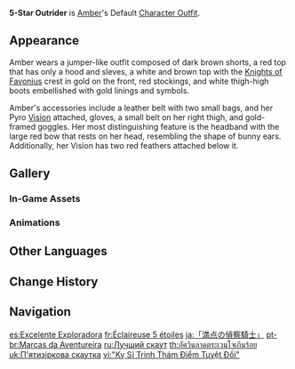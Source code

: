 {{Outfit Infobox
|id           = 202100
|image        = <gallery>
Character Amber Full Wish.png|Wish
Character Amber Game.png|In-Game
</gallery>
|character    = Amber
|type         = Default
|description  = Amber's outfit. An Outrider's uniform made for maximum mobility.
|obtain       = Unlocked upon obtaining character
}}
'''5-Star Outrider''' is [[Amber]]'s Default [[Character Outfit]].

==Appearance==
<!-- Keep appearance section short and concise. Limit to 1-2 paragraphs (preferably 1 paragraph) with 3-4 sentences each. -->
Amber wears a jumper-like outfit composed of dark brown shorts, a red top that has only a hood and sleves, a white and brown top with the [[Knights of Favonius]] crest in gold on the front, red stockings, and white thigh-high boots embellished with gold linings and symbols.

Amber's accessories include a leather belt with two small bags, and her Pyro [[Vision]] attached, gloves, a small belt on her right thigh, and gold-framed goggles. Her most distinguishing feature is the headband with the large red bow that rests on her head, resembling the shape of bunny ears. Additionally, her Vision has two red feathers attached below it.

==Gallery==
===In-Game Assets===
{{Assets/Outfit|5-Star Outrider|nomain=1}}

===Animations===
{{Preview/CharacterAnimations|Amber|nocaption=1}}

==Other Languages==
{{Other Languages
|en      = 5-Star Outrider
|zhs     = 「满分的侦察骑士」
|zhs_rm  = "Mǎnfēn de Zhēnchá Qíshì"
|zht     = 「滿分的偵察騎士」
|zht_rm  = "Mǎnfēn de Zhēnchá Qíshì"
|zh_tl   = "Perfect-Score Scout Knight"
|zh_note = "Scout Knight" refers to "Outrider" in the English localization.
|ja      = 「満点の偵察騎士」
|ja_rm   = "Manten no Teisatsu Kishi"{{Assumed}}
|ja_tl   = "Perfect-Score Scout Knight"
|ko      = 「{{tt|만점|滿點}} {{tt|정찰|偵察}} {{tt|기사|騎士}}」
|ko_tl   = "Perfect-Score Scout Knight"
|es      = Excelente Exploradora
|es_tl   = Excellent Explorer
|fr      = Éclaireuse 5 étoiles
|fr_tl   = 5-Star Scout
|ru      = Лучший скаут
|ru_tl   = The Best Scout
|th      = อัศวินลาดตระเวนใจเกินร้อย
|th_rm   = Atsawin lattrawen chai koen roi
|th_tl   = Patrol Knight with an Over Hundred Heart
|vi      = "{{tt|Kỵ Sĩ|騎士}} {{tt|Trinh Thám|偵探}} {{tt|Điểm|點}} {{tt|Tuyệt Đối|絕對}}"
|vi_tl   = "Max-Score Scout Knight"
|de      = 5-Sterne-Kundschafter
|de_tl   = 5-Star Scout
|id      = 5-Star Outrider
|pt      = "Marcas da Aventureira"
|pt_tl   = "Marks of the Adventurer"
|tr      = Beş Yıldızlı Kaşif
|tr_tl   = Five Star Explorer
|it      = Vigilante esemplare
|it_tl   = Exemplary Vigilante
}}

==Change History==
{{Change History|1.0}}

==Navigation==
{{Dressing Room Navbox|type=outfit}}

[[es:Excelente Exploradora]]
[[fr:Éclaireuse 5 étoiles]]
[[ja:「満点の偵察騎士」]]
[[pt-br:Marcas da Aventureira]]
[[ru:Лучший скаут]]
[[th:อัศวินลาดตระเวนใจเกินร้อย]]
[[uk:П'ятизіркова скаутка]]
[[vi:"Kỵ Sĩ Trinh Thám Điểm Tuyệt Đối"]]